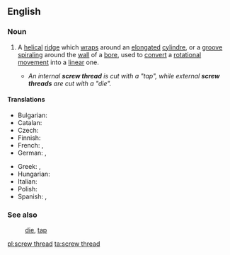 ==English==
===Noun===
{{wikipedia}}
{{en-noun|head=[[screw]] [[thread]]}}
#{{engineering}} A [[helical]] [[ridge]] which [[wrap#Verb|wrap]]s around an [[elongated]] [[cylindre]], or a [[groove]] [[spiral#Verb|spiraling]] around the [[wall]] of a [[bore]], used to [[convert]] a [[rotation]]al [[movement]] into a [[linear]] one.
#*''An internal '''screw thread''' is cut with a "tap", while external '''screw threads''' are cut with a "die".''

====Translations====
{{trans-top|helical ridge or groove}}
* Bulgarian: {{t-|bg|резба|f|tr=rezbá|sc=Cyrl}}
* Catalan: {{t-|ca|solc|m}}
* Czech: {{t+|cs|závit|m}}
* Finnish: {{t-|fi|kierre}}
* French: {{t+|fr|filetage|m}}, {{t+|fr|filet|m}}
* German: {{t+|de|Gewinde|n}}, {{t-|de|Gewindegang|m}}
{{trans-mid}}
* Greek: {{t+|el|σπείρωμα|n|tr=speíroma|sc=Grek}}, {{t+|el|πάσο|n|tr=páso|sc=Grek}}
* Hungarian: {{t+|hu|menet}}
* Italian: {{t+|it|filetto|m}}
* Polish: {{t-|pl|gwint|m}}
* Spanish: {{t-|es|rosca|f}}, {{t-|es|filete|m}}
{{trans-bottom}}

===See also===
:[[die]], [[tap]]

[[pl:screw thread]]
[[ta:screw thread]]